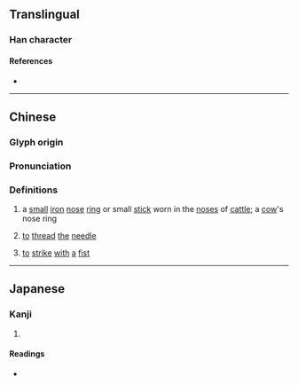 {{character info/new}}
==Translingual==

===Han character===
{{Han char|rn=75|rad=木|as=06|sn=10|four=|canj=FQD|ids=⿱龹木(GHT),⿱𠔉木(JK)}}

====References====
* {{Han ref|kx=0525.110|dkj=14764|dj=0914.060|hdz=21202.040|uh=684A|ud=26698}}

----

==Chinese==
{{zh-forms}}

===Glyph origin===
{{Han etym}}

===Pronunciation===
{{zh-pron
|m=juàn,quān
|c=gyun3
|h=pfs=khien
|mc=y
|oc=y
|ma=
|cat=n
}}

===Definitions===
{{zh-hanzi}}

# a [[small]] [[iron]] [[nose]] [[ring]] or small [[stick]] worn in the [[nose]]s of [[cattle]]; a [[cow]]'s nose ring
# {{lb|zh|Hakka}} [[to]] [[thread]] [[the]] [[needle]]
# {{lb|zh|Hakka}} [[to]] [[strike]] [[with]] [[a]] [[fist]]

----

==Japanese==

===Kanji===
{{ja-kanji|grade=|rs=木06}}

# {{rfdef|ja|sort=木06}}

====Readings====
* {{ja-readings|on=[[けん]] (ken)|kun=}}